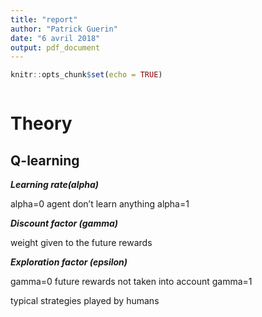 ```yaml
---
title: "report"
author: "Patrick Guerin"
date: "6 avril 2018"
output: pdf_document
---
```


```r
knitr::opts_chunk$set(echo = TRUE)
```

```r

```




# Theory



## Q-learning


***Learning rate(alpha)***

alpha=0 agent don't learn anything
alpha=1

***Discount factor (gamma)***


weight given to the future rewards


***Exploration factor (epsilon)***


gamma=0 future rewards not taken into account
gamma=1

typical strategies played by humans
<!-- https://pdfs.semanticscholar.org/e1dd/06616e2d18179da7a3643cb3faab95222c8b.pdf -->

